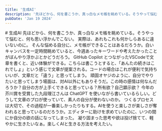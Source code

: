 ```yaml
---
title: '生成AI'
description: '先ほどから、何を書こうか、真っ白なメモ帳を眺めている。そうやって悩むときは何も思い浮かんでこない。'
pubDate: 'Jan 19 2024'
---
```



<VBlock column="auto" class='spaceTop'>
# 生成AI
先ほどから、何を書こうか、真っ白なメモ帳を眺めている。そうやって悩むと、何も思い浮かんでこない。  
実際は、あれもこれも何かしらあるに違いないのに。  
そんな悩める自分に、メモ帳ができることはあるだろうか。白いキャンバスを一定時間眺めていると、今週あったキーワードや考えたかったことがぼんやり浮かぶとかどうだろう。  
GitHub Copilot とつながったVSCodeで文章を書くと、近い体験ができる。こちらは書こうとすると、「あんたの続きはこれでしょ」という感じで文章が提案される。コードの場合はこれが便利で気持ちいいが、文章だと「違う」と思ってしまう。
頑固オヤジのように、自分でやりたいと思ってしまう場面は、対AI以外にもありそうだ。この時の感情は何なんだろうか？自分の方が上手くできると思っている？所有欲？自己顕示欲？  
今年の芥川賞を受賞した九段理江さんは ChatGPT を使いながら書いているらしい。どうして文章のプロが使っていて、素人の自分が使わないのか。  
つくるプロセスは大切で、その過程が一番楽しかったりもする。AIを使うと楽しさが楽しさが奪われると思っているのだろうか。エディターに助けを求めていたのに、いつの間にか自分の欲の話になってしまった。  
凝り固まった思考や欲は投げ捨てて、軽やかに生きたいなぁ。楽しくAIと生きる方法を考えたい。
</VBlock>